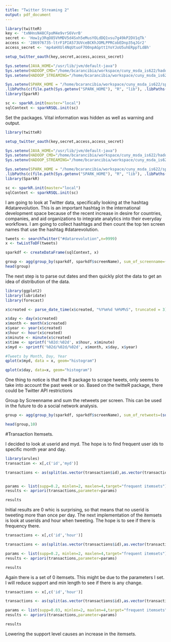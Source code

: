 ```yaml
---
title: "Twitter Streaming 2"
output: pdf_document
---
```


```r
library(twitteR)
key <- 'txNHnsN48CFpoM4e9vrS6VvrB'
secret <- 'How1y3RqO85VhMDV5d4Sxh5eMusYOLdDQ1vsu7g49kP2DV1qTk'
access <- '286976735-ltrF1PIA573UVceBCKhJOMLPPRCobEDnp35qJGr2'
access_secret <- 'mp4aHXUl4NqUtuoF7O0npAGptt1YoYJoU5uhERppTLdBh'

setup_twitter_oauth(key,secret,access,access_secret)

Sys.setenv(JAVA_HOME="/usr/lib/jvm/default-java")
Sys.setenv(HADOOP_CMD="/home/bcarancibia/workspace/cuny_msda_is622/hadoop-2.7.1/bin/hadoop")
Sys.setenv(HADOOP_STREAMING="/home/bcarancibia/workspace/cuny_msda_is622/hadoop-2.7.1/share/hadoop/tools/lib/hadoop-streaming-2.7.1.jar")

Sys.setenv(SPARK_HOME = "/home/bcarancibia/workspace/cuny_msda_is622/spark-1.4.1-bin-hadoop2.6")
.libPaths(c(file.path(Sys.getenv("SPARK_HOME"), "R", "lib"), .libPaths()))
library(SparkR)

sc <- sparkR.init(master="local")
sqlContext <- sparkRSQL.init(sc)

```

Set the packages. Vital information was hidden as well as warning and output. 

```r
library(twitteR)

setup_twitter_oauth(key,secret,access,access_secret)

Sys.setenv(JAVA_HOME="/usr/lib/jvm/default-java")
Sys.setenv(HADOOP_CMD="/home/bcarancibia/workspace/cuny_msda_is622/hadoop-2.7.1/bin/hadoop")
Sys.setenv(HADOOP_STREAMING="/home/bcarancibia/workspace/cuny_msda_is622/hadoop-2.7.1/share/hadoop/tools/lib/hadoop-streaming-2.7.1.jar")

Sys.setenv(SPARK_HOME = "/home/bcarancibia/workspace/cuny_msda_is622/spark-1.4.1-bin-hadoop2.6")
.libPaths(c(file.path(Sys.getenv("SPARK_HOME"), "R", "lib"), .libPaths()))
library(SparkR)

sc <- sparkR.init(master="local")
sqlContext <- sparkRSQL.init(sc)
```

I am going to look at Twitter data, specifically looking at the hashtag #datarevolution. This is an important hashtag in the international development space because of the recent increase in desire for countries, companies, and aid organizations to integrate analytics into their everyday workflows. I am going to collect hashtags and then count the top ten screen names that use the hashtag #datarevolution.

```r

tweets <- searchTwitter("#datarevolution",n=9999)
x <- twListToDF(tweets)

sparkdf <- createDataFrame(sqlContext, x)

group <- agg(group_by(sparkdf, sparkdf$screenName), sum_of_screenname=(count(sparkdf$screenName)))
head(group)

```


The next step is to parse out dates and then quickly plot the data to get an idea of distribution of the data.

```r
library(ggplot2)
library(lubridate)
library(forecast)

x$created <- parse_date_time(x$created, "%Y%m%d %H%M%S", truncated = 3)

x$day <- day(x$created)
x$month <- month(x$created)
x$year <- year(x$created)
x$hour <- hour(x$created)
x$minute <- minute(x$created)
x$time <- sprintf('%02d:%02d', x$hour, x$minute)
x$myd <- sprintf('%02d/%02d/%02d', x$month, x$day, x$year)

#Tweets by Month, Day, Year
qplot(x$myd, data = x, geom="histogram")

qplot(x$day, data=x, geom="histogram")


```

One thing to notice is that the R package to scrape tweets, only seems to take into account the past week or so. Based on the twitteR package, there could be Twitter API restrictions  


Group by Screenname and sum the retweets per screen. This can be used in the future to do a social network analysis.

```r
group <- agg(group_by(sparkdf, sparkdf$screenName), sum_of_retweets=(sum(sparkdf$retweetCount)))

head(group,10)
```


#Transaction Itemsets.

I decided to look at userid and myd. The hope is to find frequent user ids to specific month year and day.

```r
library(arules)
transaction <- x[,c('id','myd')]

transactions <- as(split(as.vector(transaction$id),as.vector(transaction$myd)),"transactions")


params <- list(supp=0.2, minlen=2, maxlen=4,target="frequent itemsets")
results <- apriori(transactions,parameter=params)

results
```

Initial results are 0 whic is surprising, so that means that no userid is tweeting more than once per day. The next implementation of the itemsets is look at userids and hour when tweeting. The hope is to see if there is frequency there.

```r
transactions <- x[,c('id','hour')]

transactions <- as(split(as.vector(transactions$id),as.vector(transactions$hour)),"transactions")

params <- list(supp=0.2, minlen=2, maxlen=4,target="frequent itemsets")
results <- apriori(transactions,parameter=params)

results
```

Again there is a set of 0 itemsets. This might be due to the parameters I set. I will reduce support and min length to see if there is any change.

```r
transactions <- x[,c('id','hour')]

transactions <- as(split(as.vector(transactions$id),as.vector(transactions$hour)),"transactions")

params <- list(supp=0.03, minlen=2, maxlen=4,target="frequent itemsets")
results <- apriori(transactions,parameter=params)

results
```

Lowering the support level causes an increase in the itemsets.  


